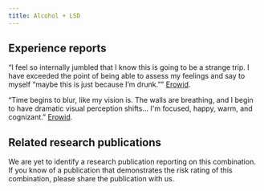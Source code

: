 ---
title: Alcohol + LSD
---
## Experience reports

“I feel so internally jumbled that I know this is going to be a strange trip. I have exceeded the point of being able to assess my feelings and say to myself “maybe this is just because I’m drunk.”” [Erowid](https://erowid.org/experiences/exp.php?ID=107759).

“Time begins to blur, like my vision is. The walls are breathing, and I begin to have dramatic visual perception shifts… I'm focused, happy, warm, and cognizant.” [Erowid](https://erowid.org/experiences/exp.php?ID=49305).


## Related research publications

We are yet to identify a research publication reporting on this combination. If you know of a publication that demonstrates the risk rating of this combination, please share the publication with us.


